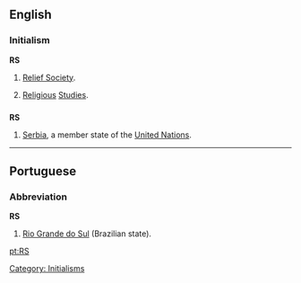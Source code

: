 ==English==

===Initialism===
'''RS'''

# {{context|Mormonism}} [[w:Relief Society|Relief Society]].
# [[Religious]] [[Studies]].

[[Category: Initialisms]]
==={{abbreviation}}===
'''RS'''
#[[Serbia]], a member state of the [[United Nations]].

----

==Portuguese==

===Abbreviation===
'''RS'''

# [[Rio Grande do Sul]] (Brazilian state).

[[pt:RS]]